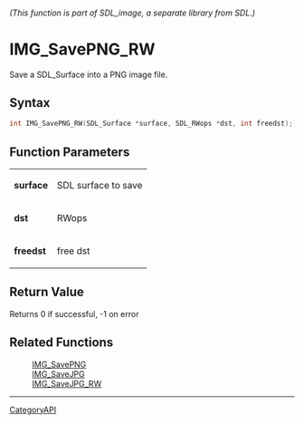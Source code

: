 ====== (This function is part of SDL_image, a separate library from SDL.) ======
= IMG_SavePNG_RW =

Save a SDL_Surface into a PNG image file.

== Syntax ==

<syntaxhighlight lang='c'>
int IMG_SavePNG_RW(SDL_Surface *surface, SDL_RWops *dst, int freedst);
</syntaxhighlight>

== Function Parameters ==

{|
|'''surface'''
|SDL surface to save
|-
|'''dst'''
|RWops
|-
|'''freedst'''
|free dst
|}

== Return Value ==

Returns 0 if successful, -1 on error

== Related Functions ==

:[[IMG_SavePNG]]
:[[IMG_SaveJPG]]
:[[IMG_SaveJPG_RW]]

----
[[CategoryAPI]]


